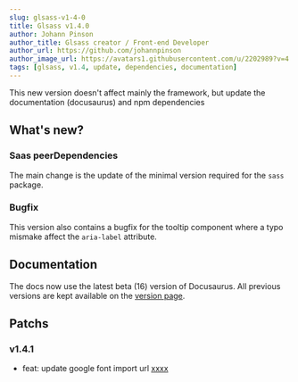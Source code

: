```yaml
---
slug: glsass-v1-4-0
title: Glsass v1.4.0
author: Johann Pinson
author_title: Glsass creator / Front-end Developer
author_url: https://github.com/johannpinson
author_image_url: https://avatars1.githubusercontent.com/u/2202989?v=4
tags: [glsass, v1.4, update, dependencies, documentation]
---
```


This new version doesn't affect mainly the framework, but update the
documentation (docusaurus) and npm dependencies

<!--truncate-->

## What's new?

### Saas peerDependencies

The main change is the update of the minimal version required for the `sass`
package.

### Bugfix

This version also contains a bugfix for the tooltip component where a typo
mismake affect the `aria-label` attribute.

## Documentation

The docs now use the latest beta (16) version of Docusaurus. All previous
versions are kept available on the [version page](/versions).

## Patchs

### v1.4.1

- feat: update google font import url [xxxx](https://github.com)
